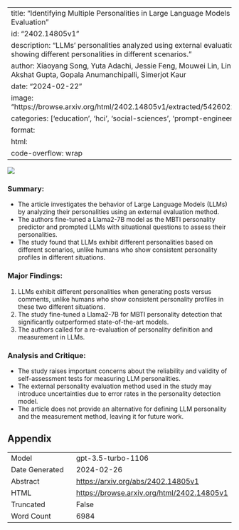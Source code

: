 
---
title: "Identifying Multiple Personalities in Large Language Models with External Evaluation"
id: "2402.14805v1"
description: "LLMs' personalities analyzed using external evaluation method, showing different personalities in different scenarios."
author: Xiaoyang Song, Yuta Adachi, Jessie Feng, Mouwei Lin, Linhao Yu, Frank Li, Akshat Gupta, Gopala Anumanchipalli, Simerjot Kaur
date: "2024-02-22"
image: "https://browse.arxiv.org/html/2402.14805v1/extracted/5426022/plots/MBTI.png"
categories: ['education', 'hci', 'social-sciences', 'prompt-engineering', 'production']
format:
  html:
    code-overflow: wrap
---

![](https://browse.arxiv.org/html/2402.14805v1/extracted/5426022/plots/MBTI.png)

### Summary:
- The article investigates the behavior of Large Language Models (LLMs) by analyzing their personalities using an external evaluation method.
- The authors fine-tuned a Llama2-7B model as the MBTI personality predictor and prompted LLMs with situational questions to assess their personalities.
- The study found that LLMs exhibit different personalities based on different scenarios, unlike humans who show consistent personality profiles in different situations.

### Major Findings:
1. LLMs exhibit different personalities when generating posts versus comments, unlike humans who show consistent personality profiles in these two different situations.
2. The study fine-tuned a Llama2-7B for MBTI personality detection that significantly outperformed state-of-the-art models.
3. The authors called for a re-evaluation of personality definition and measurement in LLMs.

### Analysis and Critique:
- The study raises important concerns about the reliability and validity of self-assessment tests for measuring LLM personalities.
- The external personality evaluation method used in the study may introduce uncertainties due to error rates in the personality detection model.
- The article does not provide an alternative for defining LLM personality and the measurement method, leaving it for future work.

## Appendix

|          |          |
|----------|----------|
| Model     | gpt-3.5-turbo-1106       |
| Date Generated     | 2024-02-26       |
| Abstract | [https://arxiv.org/abs/2402.14805v1](https://arxiv.org/abs/2402.14805v1)        |
| HTML     | [https://browse.arxiv.org/html/2402.14805v1](https://browse.arxiv.org/html/2402.14805v1)       |
| Truncated       | False       |
| Word Count       | 6984       |